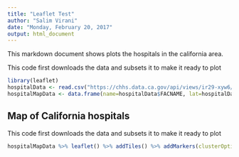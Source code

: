 ```yaml
---
title: "Leaflet Test"
author: "Salim Virani"
date: "Monday, February 20, 2017"
output: html_document
---
```


This markdown document shows plots the hospitals in the california area.

This code first downloads the data and subsets it to make it ready to plot
```r
library(leaflet)
hospitalData <- read.csv("https://chhs.data.ca.gov/api/views/ir29-xyw6/rows.csv?accessType=DOWNLOAD")
hospitalMapData <- data.frame(name=hospitalData$FACNAME, lat=hospitalData$LATITUDE, lng=hospitalData$LONGITUDE)
```

## Map of California hospitals
This code first downloads the data and subsets it to make it ready to plot
```r
hospitalMapData %>% leaflet() %>% addTiles() %>% addMarkers(clusterOptions = markerClusterOptions(), popup=~name)
```


